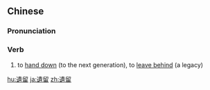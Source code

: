 {{also|遗留}}
==Chinese==
{{zh-forms|s=遗留}}

===Pronunciation===
{{zh-pron
|m=yíliú
|c=wai4 lau4
|mn=qz,tw,zz:ûi-liû/qz,xm,zz:î-liû
|cat=v
}}

===Verb===
{{zh-verb}}
# to [[hand down]] (to the next generation), to [[leave behind]] (a legacy)

[[hu:遺留]]
[[ja:遺留]]
[[zh:遺留]]